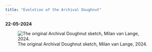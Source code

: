 ```yaml
---
title: "Evolution of the Archival Doughnut"
---
```


**22-05-2024**

![The original Archival Doughnut sketch, Milan van Lange, 2024.](doughnut_originalnapkin.jpg){fig-alt="The original Archival Doughnut sketch"}
